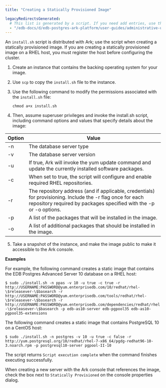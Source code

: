 ```yaml
---
title: "Creating a Statically Provisioned Image"

legacyRedirectsGenerated:
  # This list is generated by a script. If you need add entries, use the `legacyRedirects` key.
  - "/edb-docs/d/edb-postgres-ark-platform/user-guides/administrative-users-guide/3.5/ark_statically_provisioned.html"
---
```


<div id="ark_statically_provisioned" class="registered_link"></div>

An `install.sh` script is distributed with Ark; use the script when creating a statically provisioned image. If you are creating a statically provisioned image on a RHEL host, you must register the host before configuring the cluster.

1.  Create an instance that contains the backing operating system for your image.

2.  Use `scp` to copy the `install.sh` file to the instance.

3.  Use the following command to modify the permissions associated with the `install.sh` file:

    ```
    chmod a+x install.sh
    ```

4.  Then, assume superuser privileges and invoke the install.sh script, including command options and values that specify details about the image:

| Option | Value                                                                                                                                                                            |
| ------ | -------------------------------------------------------------------------------------------------------------------------------------------------------------------------------- |
| -n     | The database server type                                                                                                                                                         |
| -v     | The database server version                                                                                                                                                      |
| -u     | If true, Ark will invoke the yum update command and update the currently installed software packages.                                                                            |
| -c     | When set to true, the script will configure and enable required RHEL repositories.                                                                                               |
| -r     | The repository address (and if applicable, credentials) for provisioning. Include the -r flag once for each repository required by packages specified with the -p or -o options. |
| -p     | A list of the packages that will be installed in the image.                                                                                                                      |
| -o     | A list of additional packages that should be installed in the image.                                                                                                             |

5.  Take a snapshot of the instance, and make the image public to make it accessible to the Ark console.

**Examples**

For example, the following command creates a static image that contains the EDB Postgres Advanced Server 10 database on a RHEL host:

`$ sudo ./install.sh -n ppas -v 10 -u true -c true -r http://USERNAME:PASSWORD@yum.enterprisedb.com/10/redhat/rhel-\$releasever-\$basearch -r http://USERNAME:PASSWORD@yum.enterprisedb.com/tools/redhat/rhel-\$releasever-\$basearch -r http://USERNAME:PASSWORD@yum.enterprisedb.com/dependencies/redhat/rhel-\$releasever-\$basearch -p edb-as10-server edb-pgpool35 edb-as10-pgpool35-extensions`

The following command creates a static image that contains PostgreSQL 10 on a CentOS host:

`$ sudo ./install.sh -n postgres -v 10 -u true -c false -r http://yum.postgresql.org/10/redhat/rhel-7-x86_64/pgdg-redhat96-10-3.noarch.rpm -p postgresql10-server pgpool-II-10`

The script returns `Script execution complete` when the command finishes executing successfully.

When creating a new server with the Ark console that references the image, check the box next to `Statically Provisioned` on the console properties dialog.
